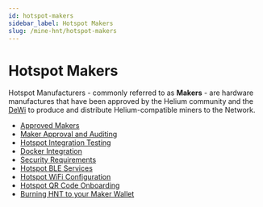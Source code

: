 ```yaml
---
id: hotspot-makers
sidebar_label: Hotspot Makers
slug: /mine-hnt/hotspot-makers
---
```



# Hotspot Makers

Hotspot Manufacturers - commonly referred to as **Makers** - are hardware
manufactures that have been approved by the Helium community and the
[DeWi](https://dewi.org) to produce and distribute Helium-compatible miners to
the Network.

- [Approved Makers](/mine-hnt/hotspot-makers/approved-makers)
- [Maker Approval and Auditing](/mine-hnt/hotspot-makers/maker-approval-auditing)
- [Hotspot Integration Testing](/mine-hnt/hotspot-makers/hotspot-integration-testing)
- [Docker Integration](/mine-hnt/hotspot-makers/docker-integration)
- [Security Requirements](/mine-hnt/hotspot-makers/security-requirements)
- [Hotspot BLE Services](/mine-hnt/hotspot-makers/hotspot-ble-services)
- [Hotspot WiFi Configuration](/mine-hnt/hotspot-makers/hotspot-wifi-configuration)
- [Hotspot QR Code Onboarding](/mine-hnt/hotspot-makers/hotspot-qr-onboarding)
- [Burning HNT to your Maker Wallet](/mine-hnt/hotspot-makers/burn-hnt-to-maker-wallet)
